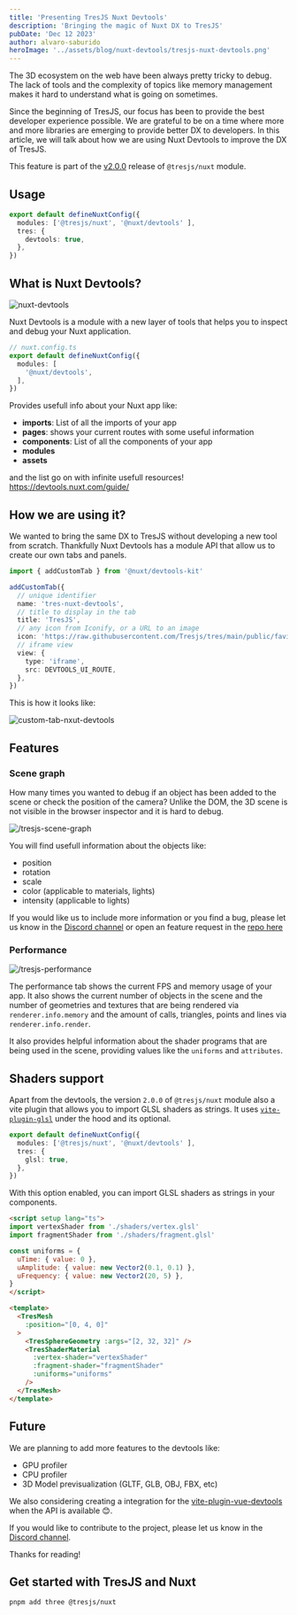 ```yaml
---
title: 'Presenting TresJS Nuxt Devtools'
description: 'Bringing the magic of Nuxt DX to TresJS'
pubDate: 'Dec 12 2023'
author: alvaro-saburido
heroImage: '../assets/blog/nuxt-devtools/tresjs-nuxt-devtools.png'
---
```


The 3D ecosystem on the web have been always pretty tricky to debug. The lack of tools and the complexity of topics like memory management makes it hard to understand what is going on sometimes.

Since the beginning of TresJS, our focus has been to provide the best developer experience possible. We are grateful to be on a time where more and more libraries are emerging to provide better DX to developers. In this article, we will talk about how we are using Nuxt Devtools to improve the DX of TresJS.

This feature is part of the [v2.0.0](https://github.com/Tresjs/nuxt/releases/tag/2.0.0) release of `@tresjs/nuxt` module.

## Usage

```ts
export default defineNuxtConfig({
  modules: ['@tresjs/nuxt', '@nuxt/devtools' ],
  tres: {
    devtools: true,
  },
})
```

## What is Nuxt Devtools?

![nuxt-devtools](https://user-images.githubusercontent.com/11247099/217670797-12c33a03-ca4f-490d-a18a-ab9008b89c15.png)

Nuxt Devtools is a module with a new layer of tools that helps you to inspect and debug your Nuxt application. 

```ts
// nuxt.config.ts
export default defineNuxtConfig({
  modules: [
    '@nuxt/devtools',
  ],
})
```

Provides usefull info about your Nuxt app like:

- **imports**: List of all the imports of your app
- **pages**: shows your current routes with some useful information
- **components**: List of all the components of your app
- **modules** 
- **assets**

and the list go on with infinite usefull resources! https://devtools.nuxt.com/guide/

## How we are using it?

We wanted to bring the same DX to TresJS without developing a new tool from scratch. Thankfully Nuxt Devtools has a module API that allow us to create our own tabs and panels.

```ts
import { addCustomTab } from '@nuxt/devtools-kit'

addCustomTab({
  // unique identifier
  name: 'tres-nuxt-devtools',
  // title to display in the tab
  title: 'TresJS',
  // any icon from Iconify, or a URL to an image
  icon: 'https://raw.githubusercontent.com/Tresjs/tres/main/public/favicon.svg',
  // iframe view
  view: {
    type: 'iframe',
    src: DEVTOOLS_UI_ROUTE,
  },
})
``` 

This is how it looks like:

![custom-tab-nxut-devtools](../assets/blog/nuxt-devtools/tresjs-custom-tab.png)

## Features

### Scene graph

How many times you wanted to debug if an object has been added to the scene or check the position of the camera? Unlike the DOM, the 3D scene is not visible in the browser inspector and it is hard to debug.

![/tresjs-scene-graph](../assets/blog/nuxt-devtools/tres-devtools-scenegraph.png)

You will find usefull information about the objects like:
- position
- rotation
- scale
- color (applicable to materials, lights)
- intensity (applicable to lights)
  
If you would like us to include more information or you find a bug, please let us know in the [Discord channel](https://discord.gg/3dXQFwq) or open an feature request in the [repo here](https://github.com/Tresjs/nuxt/issues/new?assignees=&labels=enhancement&projects=&template=feature_request.yml)

### Performance

![/tresjs-performance](../assets/blog/nuxt-devtools/tresjs-devtools-performance.png)

The performance tab shows the current FPS and memory usage of your app. It also shows the current number of objects in the scene and the number of geometries and textures that are being rendered via `renderer.info.memory` and the amount of calls, triangles, points and lines via `renderer.info.render`.

It also provides helpful information about the shader programs that are being used in the scene, providing values like the `uniforms` and `attributes`.


## Shaders support

Apart from the devtools, the version `2.0.0` of `@tresjs/nuxt` module also a vite plugin that allows you to import GLSL shaders as strings. It uses [`vite-plugin-glsl`](https://github.com/UstymUkhman/vite-plugin-glsl) under the hood and its optional.


```ts
export default defineNuxtConfig({
  modules: ['@tresjs/nuxt', '@nuxt/devtools' ],
  tres: {
    glsl: true,
  },
})
```

With this option enabled, you can import GLSL shaders as strings in your components.

```html
<script setup lang="ts">
import vertexShader from './shaders/vertex.glsl'
import fragmentShader from './shaders/fragment.glsl'

const uniforms = {
  uTime: { value: 0 },
  uAmplitude: { value: new Vector2(0.1, 0.1) },
  uFrequency: { value: new Vector2(20, 5) },
}
</script>

<template>
  <TresMesh
    :position="[0, 4, 0]"
  >
    <TresSphereGeometry :args="[2, 32, 32]" />
    <TresShaderMaterial
      :vertex-shader="vertexShader"
      :fragment-shader="fragmentShader"
      :uniforms="uniforms"
    />
  </TresMesh>
</template>
```


## Future

We are planning to add more features to the devtools like:
- GPU profiler
- CPU profiler
- 3D Model previsualization (GLTF, GLB, OBJ, FBX, etc)

We also considering creating a integration for the [vite-plugin-vue-devtools](https://github.com/webfansplz/vite-plugin-vue-devtools) when the API is available 😊.

If you would like to contribute to the project, please let us know in the [Discord channel](https://discord.gg/3dXQFwq).

Thanks for reading!

## Get started with TresJS and Nuxt

```bash
pnpm add three @tresjs/nuxt
```

